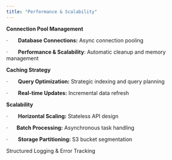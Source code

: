 ```yaml
---
title: "Performance & Scalability"
---
```


**Connection Pool Management**

·       **Database Connections:** Async connection pooling

·       **Performance & Scalability**: Automatic cleanup and memory management

**Caching Strategy**

·       **Query Optimization:** Strategic indexing and query planning

·       **Real-time Updates:** Incremental data refresh

**Scalability**

·       **Horizontal Scaling:** Stateless API design

·      **Batch Processing:**  Asynchronous task handling

·       **Storage Partitioning:** S3 bucket segmentation

<Card title="Monitoring & Observability" icon="monitor-waveform" href="/system/monitoring">
  Structured Logging & Error Tracking
</Card>